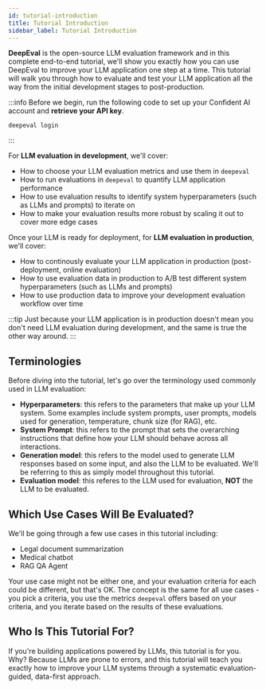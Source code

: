 ```yaml
---
id: tutorial-introduction
title: Tutorial Introduction
sidebar_label: Tutorial Introduction
---
```


**DeepEval** is the open-source LLM evaluation framework and in this complete end-to-end tutorial, we'll show you exactly how you can use DeepEval to improve your LLM application one step at a time. This tutorial will walk you through how to evaluate and test your LLM application all the way from the initial development stages to post-production.

:::info
Before we begin, run the following code to set up your Confident AI account and **retrieve your API key**.

```
deepeval login
```

:::

For **LLM evaluation in development**, we'll cover:

- How to choose your LLM evaluation metrics and use them in `deepeval`
- How to run evaluations in `deepeval` to quantify LLM application performance
- How to use evaluation results to identify system hyperparameters (such as LLMs and prompts) to iterate on
- How to make your evaluation results more robust by scaling it out to cover more edge cases

Once your LLM is ready for deployment, for **LLM evaluation in production**, we'll cover:

- How to continously evaluate your LLM application in production (post-deployment, online evaluation)
- How to use evaluation data in production to A/B test different system hyperparameters (such as LLMs and prompts)
- How to use production data to improve your development evaluation workflow over time

:::tip
Just because your LLM application is in production doesn't mean you don't need LLM evaluation during development, and the same is true the other way around.
:::

## Terminologies

Before diving into the tutorial, let's go over the terminology used commonly used in LLM evaluation:

- **Hyperparameters**: this refers to the parameters that make up your LLM system. Some examples include system prompts, user prompts, models used for generation, temperature, chunk size (for RAG), etc.
- **System Prompt**: this refers to the prompt that sets the overarching instructions that define how your LLM should behave across all interactions.
- **Generation model**: this refers to the model used to generate LLM responses based on some input, and also the LLM to be evaluated. We'll be referring to this as simply model throughout this tutorial.
- **Evaluation model**: this referes to the LLM used for evaluation, **NOT** the LLM to be evaluated.

## Which Use Cases Will Be Evaluated?

We'll be going through a few use cases in this tutorial including:

- Legal document summarization
- Medical chatbot
- RAG QA Agent

Your use case might not be either one, and your evaluation criteria for each could be different, but that's OK. The concept is the same for all use cases - you pick a criteria, you use the metrics `deepeval` offers based on your criteria, and you iterate based on the results of these evaluations.

## Who Is This Tutorial For?

If you're building applications powered by LLMs, this tutorial is for you. Why? Because LLMs are prone to errors, and this tutorial will teach you exactly how to improve your LLM systems through a systematic evaluation-guided, data-first approach.

